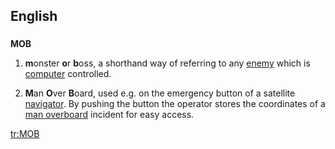 ==English==

==={{initialism}}===
'''MOB'''

# {{rfv-sense}} {{context|computer games}} '''m'''onster '''o'''r '''b'''oss, a shorthand way of referring to any [[enemy]] which is [[computer]] controlled.
# {{nautical}} '''M'''an '''O'''ver '''B'''oard, used e.g. on the emergency button of a satellite [[navigator]]. By pushing the button the operator stores the coordinates of a [[man overboard]] incident for easy access.

[[tr:MOB]]